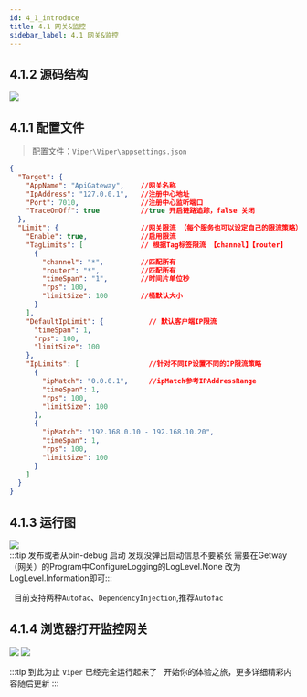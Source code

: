 ```yaml
---
id: 4_1_introduce
title: 4.1 网关&监控
sidebar_label: 4.1 网关&监控
---
```


## 4.1.2 源码结构

<div style={{width:"100%",textAlign:"center"}}>
    <img src={useBaseUrl("img/getway.jpg")} />
</div>

## 4.1.1 配置文件

>   配置文件：`Viper\Viper\appsettings.json`

```json
{
  "Target": {
    "AppName": "ApiGateway",    //网关名称
    "IpAddress": "127.0.0.1",   //注册中心地址
    "Port": 7010,               //注册中心监听端口
    "TraceOnOff": true          //true 开启链路追踪，false 关闭
  },
  "Limit": {                    //网关限流 （每个服务也可以设定自己的限流策略）
    "Enable": true,             //启用限流
    "TagLimits": [              // 根据Tag标签限流 【channel】【router】
      {
        "channel": "*",         //匹配所有
        "router": "*",          //匹配所有
        "timeSpan": "1",        //时间片单位秒
        "rps": 100,
        "limitSize": 100        //桶默认大小
      }
    ],
    "DefaultIpLimit": {           // 默认客户端IP限流
      "timeSpan": 1,
      "rps": 100,
      "limitSize": 100
    },
    "IpLimits": [                 //针对不同IP设置不同的IP限流策略
      {
        "ipMatch": "0.0.0.1",     //ipMatch参考IPAddressRange
        "timeSpan": 1,
        "rps": 100,
        "limitSize": 100
      },
      {
        "ipMatch": "192.168.0.10 - 192.168.10.20",
        "timeSpan": 1,
        "rps": 100,
        "limitSize": 100
      }
    ]
  }
}

```
## 4.1.3 运行图

<div style={{width:"100%",textAlign:"center"}}>
    <img src={useBaseUrl("img/getway_runing.jpg")} />
</div>
:::tip 发布或者从bin-debug 启动 发现没弹出启动信息不要紧张 需要在Getway（网关）的Program中ConfigureLogging的LogLevel.None 改为LogLevel.Information即可:::

&nbsp;&nbsp;目前支持两种`Autofac`、`DependencyInjection`,推荐`Autofac`

## 4.1.4 浏览器打开监控网关

<div style={{width:"100%",textAlign:"center"}}>
    <img src={useBaseUrl("img/login_page.jpg")} />
    <img src={useBaseUrl("img/dashboard.jpg")} />
</div>


:::tip 到此为止 `Viper` 已经完全运行起来了
&nbsp;&nbsp;开始你的体验之旅，更多详细精彩内容随后更新
:::

